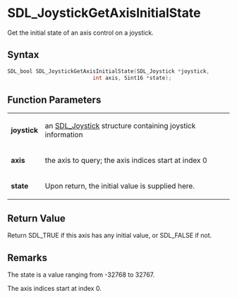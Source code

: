 = SDL_JoystickGetAxisInitialState =

Get the initial state of an axis control on a joystick.

== Syntax ==

<syntaxhighlight lang='c'>
SDL_bool SDL_JoystickGetAxisInitialState(SDL_Joystick *joystick,
                           int axis, Sint16 *state);
</syntaxhighlight>

== Function Parameters ==

{|
|'''joystick'''
|an [[SDL_Joystick]] structure containing joystick information
|-
|'''axis'''
|the axis to query; the axis indices start at index 0
|-
|'''state'''
|Upon return, the initial value is supplied here.
|}

== Return Value ==

Return SDL_TRUE if this axis has any initial value, or SDL_FALSE if not.



== Remarks ==

The state is a value ranging from -32768 to 32767.

The axis indices start at index 0.


